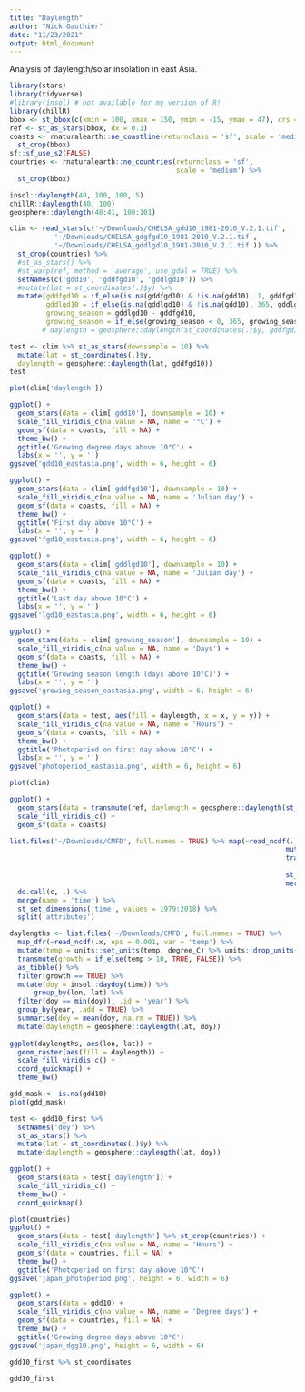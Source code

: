 ```yaml
---
title: "Daylength"
author: "Nick Gauthier"
date: "11/23/2021"
output: html_document
---
```


Analysis of daylength/solar insolation in east Asia.

```r
library(stars)
library(tidyverse)
#library(insol) # not available for my version of R!
library(chillR)
bbox <- st_bbox(c(xmin = 100, xmax = 150, ymin = -15, ymax = 47), crs = 4326)
ref <- st_as_stars(bbox, dx = 0.1) 
coasts <- rnaturalearth::ne_coastline(returnclass = 'sf', scale = 'medium') %>%
  st_crop(bbox)
sf::sf_use_s2(FALSE)
countries <- rnaturalearth::ne_countries(returnclass = 'sf', 
                                         scale = 'medium') %>%
  st_crop(bbox)
```

```r
insol::daylength(40, 100, 100, 5)
chillR::daylength(40, 100)
geosphere::daylength(40:41, 100:101)
```


```r
clim <- read_stars(c('~/Downloads/CHELSA_gdd10_1981-2010_V.2.1.tif',
           '~/Downloads/CHELSA_gdgfgd10_1981-2010_V.2.1.tif',
           '~/Downloads/CHELSA_gddlgd10_1981-2010_V.2.1.tif')) %>%
  st_crop(countries) %>%
  #st_as_stars() %>%  
  #st_warp(ref, method = 'average', use_gdal = TRUE) %>%
  setNames(c('gdd10', 'gddfgd10', 'gddlgd10')) %>%
  #mutate(lat = st_coordinates(.)$y) %>%
  mutate(gddfgd10 = if_else(is.na(gddfgd10) & !is.na(gdd10), 1, gddfgd10),
         gddlgd10 = if_else(is.na(gddlgd10) & !is.na(gdd10), 365, gddlgd10),
         growing_season = gddlgd10 - gddfgd10,
         growing_season = if_else(growing_season < 0, 365, growing_season))
        # daylength = geosphere::daylength(st_coordinates(.)$y, gddfgd10))
```

```r
test <- clim %>% st_as_stars(downsample = 10) %>%
  mutate(lat = st_coordinates(.)$y,
  daylength = geosphere::daylength(lat, gddfgd10))
test
```


```r
plot(clim['daylength'])
```


```r
ggplot() +
  geom_stars(data = clim['gdd10'], downsample = 10) +
  scale_fill_viridis_c(na.value = NA, name = '°C') +
  geom_sf(data = coasts, fill = NA) +
  theme_bw() +
  ggtitle('Growing degree days above 10°C') +
  labs(x = '', y = '')
ggsave('gdd10_eastasia.png', width = 6, height = 6)

ggplot() +
  geom_stars(data = clim['gddfgd10'], downsample = 10) +
  scale_fill_viridis_c(na.value = NA, name = 'Julian day') +
  geom_sf(data = coasts, fill = NA) +
  theme_bw() +
  ggtitle('First day above 10°C') +
  labs(x = '', y = '')
ggsave('fgd10_eastasia.png', width = 6, height = 6)

ggplot() +
  geom_stars(data = clim['gddlgd10'], downsample = 10) +
  scale_fill_viridis_c(na.value = NA, name = 'Julian day') +
  geom_sf(data = coasts, fill = NA) +
  theme_bw() +
  ggtitle('Last day above 10°C') +
  labs(x = '', y = '')
ggsave('lgd10_eastasia.png', width = 6, height = 6)

ggplot() +
  geom_stars(data = clim['growing_season'], downsample = 10) +
  scale_fill_viridis_c(na.value = NA, name = 'Days') +
  geom_sf(data = coasts, fill = NA) +
  theme_bw() +
  ggtitle('Growing season length (days above 10°C)') +
  labs(x = '', y = '')
ggsave('growing_season_eastasia.png', width = 6, height = 6)

```

```r
ggplot() +
  geom_stars(data = test, aes(fill = daylength, x = x, y = y)) +
  scale_fill_viridis_c(na.value = NA, name = 'Hours') +
  geom_sf(data = coasts, fill = NA) +
  theme_bw() +
  ggtitle('Photoperiod on first day above 10°C') +
  labs(x = '', y = '')
ggsave('photoperiod_eastasia.png', width = 6, height = 6)
```


```r
plot(clim)
```



```r
ggplot() +
  geom_stars(data = transmute(ref, daylength = geosphere::daylength(st_coordinates(ref)$y, 100))) +
  scale_fill_viridis_c() +
  geom_sf(data = coasts)
```

```r
list.files('~/Downloads/CMFD', full.names = TRUE) %>% map(~read_ncdf(., eps = 0.001, var = 'temp') %>%
                                                                    mutate(temp = units::set_units(temp, degree_C) %>% units::drop_units()) %>%
                                                                    transmute(gdd0 = if_else(temp > 0, temp, 0) - 0,
                                                                              gdd5 = if_else(temp > 5.5, temp, 5.5) - 5.5) %>%
                                                                    st_apply(1:2, sum) %>%
                                                                    merge()) %>%
  do.call(c, .) %>%
  merge(name = 'time') %>%
  st_set_dimensions('time', values = 1979:2018) %>%
  split('attributes')
```

```r
daylengths <- list.files('~/Downloads/CMFD', full.names = TRUE) %>% 
  map_dfr(~read_ncdf(.x, eps = 0.001, var = 'temp') %>%
  mutate(temp = units::set_units(temp, degree_C) %>% units::drop_units()) %>%
  transmute(growth = if_else(temp > 10, TRUE, FALSE)) %>%
  as_tibble() %>%
  filter(growth == TRUE) %>%
  mutate(doy = insol::daydoy(time)) %>%
      group_by(lon, lat) %>%
  filter(doy == min(doy)), .id = 'year') %>%
  group_by(year, .add = TRUE) %>%
  summarise(doy = mean(doy, na.rm = TRUE)) %>%
  mutate(daylength = geosphere::daylength(lat, doy))
  
ggplot(daylengths, aes(lon, lat)) +
  geom_raster(aes(fill = daylength)) +
  scale_fill_viridis_c() +
  coord_quickmap() +
  theme_bw()
```


```r
gdd_mask <- is.na(gdd10)
plot(gdd_mask)
```
```r
test <- gdd10_first %>%
  setNames('doy') %>%
  st_as_stars() %>%
  mutate(lat = st_coordinates(.)$y) %>%
  mutate(daylength = geosphere::daylength(lat, doy))

ggplot() +
  geom_stars(data = test['daylength']) +
  scale_fill_viridis_c() +
  theme_bw() +
  coord_quickmap()
```

```r

plot(countries)
ggplot() +
  geom_stars(data = test['daylength'] %>% st_crop(countries)) +
  scale_fill_viridis_c(na.value = NA, name = 'Hours') +
  geom_sf(data = countries, fill = NA) +
  theme_bw() +
  ggtitle('Photoperiod on first day above 10°C')
ggsave('japan_photoperiod.png', height = 6, width = 6)
```
```r
ggplot() +
  geom_stars(data = gdd10) +
  scale_fill_viridis_c(na.value = NA, name = 'Degree days') +
  geom_sf(data = countries, fill = NA) +
  theme_bw() +
  ggtitle('Growing degree days above 10°C')
ggsave('japan_dgg10.png', height = 6, width = 6)
```


```r
gdd10_first %>% st_coordinates
```
```r
gdd10_first
```

